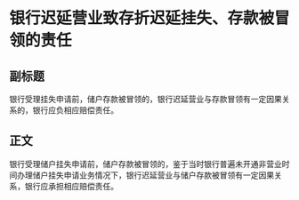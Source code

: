 # 银行迟延营业致存折迟延挂失、存款被冒领的责任
## 副标题
银行受理挂失申请前，储户存款被冒领的，银行迟延营业与存款冒领有一定因果关系的，银行应负相应赔偿责任。
## 正文
银行受理储户挂失申请前，储户存款被冒领的，鉴于当时银行普遍未开通非营业时间办理储户挂失申请业务情况下，银行迟延营业与储户存款被冒领有一定因果关系，银行应承担相应赔偿责任。